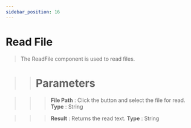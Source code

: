 ```yaml
---
sidebar_position: 16
---
```


# Read File

> The ReadFile component is used to read files.

> > # Parameters

> > > **File Path** : Click the button and select the file for read. **Type** : String

> > > **Result** : Returns the read text. **Type** : String
